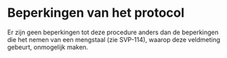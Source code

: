 # Beperkingen van het protocol

Er zijn geen beperkingen tot deze procedure anders dan de beperkingen die het nemen van een mengstaal (zie SVP-114), waarop deze veldmeting gebeurt, onmogelijk maken.
